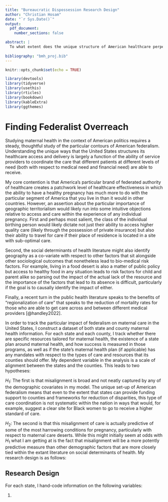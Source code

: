 ```yaml
---
title: "Bureaucratic Dispossession Research Design"
author: "Christian Hosam"
date: "`r Sys.Date()`"
output: 
  pdf_document:
    number_sections: false

abstract: |
  To what extent does the unique structure of American healthcare perpetuate racial disparities in maternal mortality and morbidity rates? Maternal mortality in the United States is often configured as a crisis given the disproportionate number of maternal deaths in comparison to other advanced industrial countries. Much of the recent research and advocacy on combatting these disparities have focused on moving from individual frameworks of blame to centering stories of either provider-level implicit bias and/or racism as well as social determinants of health. One avenue that has been relatively unexplored is the structure of the American healthcare system, particularly the uniquely high proportion of healthcare functionality that is devolved to states and localities. Here, I look at the three counties within the state of Maryland with the highest concentration of Black residents to show how the types of health-care initiatives located at the county level focus on nudging birthing people into better outcomes in spite of medical and sociological literature showing that these interventions are misapplied.
  
bibliography: "bmh_proj.bib"
---
```


```r
knitr::opts_chunk$set(echo = TRUE)
```

```r
library(devtools)
library(tidyverse)
library(usethis)
library(rticles)
library(bookdown)
library(kableExtra)
library(ggthemes)
```

# Finding Federalist Overreach

Studying maternal health in the context of American politics requires a steady, thoughtful study of the particular contours of American federalism. Understanding the unique ways that the United States structures its healthcare access and delivery is largely a function of the ability of service providers to coordinate the care that different patients at different levels of need (both with respect to medical need and financial need) are able to receive.

My core contention is that America's particular brand of federated authority of healthcare creates a patchwork level of healthcare effectiveness in which the ability to have a healthy pregnancy has much more to do with the particular segment of America that you live in than it would in other countries. However, an assertion about the particular importance of geographic territorialism would likely run into some intuitive objections relative to access and care within the experience of any individual pregnancy. First and perhaps most salient, the class of the individual birthing person would likely dictate not just their ability to access higher quality care (likely through the possession of private insurance) but also their ability to travel for care if their place of residence is located in a site with sub-optimal care.

Second, the social determinants of health literature might also identify geography as a co-variate with respect to other factors that sit alongside other sociological outcomes that nonetheless lead to bio-medical risk factors. For example, living in a food desert is also a matter of public policy but access to healthy food in any situation leads to risk factors for child and parent alike so parsing out the impact of the actual lack of the resource and the importance of the factors that lead to its absence is difficult, particularly if the goal is to causally identify the impact of either.

Finally, a recent turn in the public health literature speaks to the benefits of "regionalization of care" that speaks to the reduction of mortality rates for those who are able to get care across and between different medical providers [@handley2022].

In order to track the particular impact of federalism on maternal care in the United States, I construct a dataset of both state and county maternal health information. For each state and each county, I track whether there are specific resources tailored for maternal health, the existence of a state plan around maternal health, and how success is measured in those programs, as well as if the state's maternal health plan (if applicable) has any mandates with respect to the types of care and resources that its counties should offer. My dependent variable in the analysis is a scale of alignment between the states and the counties. This leads to two hypotheses:

$H_1$: The first is that misalignment is broad and not neatly captured by any of the demographic covariates in my model. The unique set-up of American federalism means that even to the extent that states can provide funding support to counties and frameworks for reduction of disparities, this type of care coordination is not systematic within the nation in ways that would, for example, suggest a clear site for Black women to go to receive a higher standard of care.

$H_2$: The second is that this misalignment of care is actually predictive of some of the most harrowing conditions for pregnancy, particularly with respect to maternal care deserts. While this might initially seem at odds with $H_1$ what I am getting at is the fact that misalignment will be a more potently predictive measure than other demographic factors that are more closely tied within the extant literature on social determinants of health. My research design is as follows:

## Research Design

For each state, I hand-code information on the following variables:

1.  
